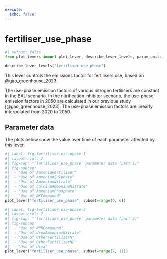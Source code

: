 ```yaml
---
execute:
  echo: false
---
```


# fertiliser_use_phase {#sec-fertiliser-use-phase}

```python
#| output: false
from plot_levers import plot_lever, describe_lever_levels, param_units
```

```python
describe_lever_levels("fertiliser_use_phase")
```

This lever controls the emissions factor for fertilisers use, based on @gao_greenhouse_2023.

The use-phase emission factors of various nitrogen fertilisers are constant in the BAU scenario. In the nitrification inhibitor scenario, the use-phase emission factors in 2050 are calculated in our previous study [@gao_greenhouse_2023]. The use-phase emission factors are linearly interpolated from 2020 to 2050.

## Parameter data

The plots below show the value over time of each parameter affected by this lever.

```python
#| label: fig-fertiliser-use-phase-1
#| layout-ncol: 2
#| fig-cap: "`fertiliser_use_phase` parameter data (part 1)"
#| fig-subcap:
#|  - "Use of AmmoniaFertiliser"
#|  - "Use of AmmoniumSulphate"
#|  - "Use of AmmoniumNitrate"
#|  - "Use of CalciumAmmoniumNitrate"
#|  - "Use of AmmoniumPhosphate"
#|  - "Use of NKCompound"
plot_lever("fertiliser_use_phase", subset=range(0, 6))
```

```python
#| label: fig-fertiliser-use-phase-2
#| layout-ncol: 2
#| fig-cap: "`fertiliser_use_phase` parameter data (part 2)"
#| fig-subcap:
#|  - "Use of NPKCompound"
#|  - "Use of UreaAmmoniumNitrate"
#|  - "Use of OtherFertiliserN"
#|  - "Use of OtherFertiliserNP"
#|  - "Use of Urea"
plot_lever("fertiliser_use_phase", subset=range(7, 11))
```
